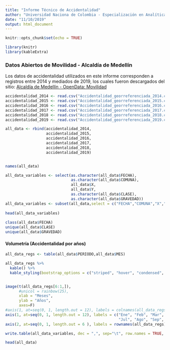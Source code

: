 ```yaml
---
title: "Informe Técnico de Accidentalidad"
author: "Universidad Naciona de Colombia - Especialización en Analítica"
date: "11/10/2019"
output: html_document
---
```


```r
knitr::opts_chunk$set(echo = TRUE)

library(knitr)
library(kableExtra)

```


### Datos Abiertos de Movilidad - Alcaldía de Medellín
Los datos de accidentalidad utilizados en este informe corresponden a registros entre 2014 y mediados de 2019, los cuales fueron descargados del sitio: [Alcaldía de Medellín - OpenData:  Movilidad](https://geomedellin-m-medellin.opendata.arcgis.com/search?tags=movilidad)


```r

accidentalidad_2014 <- read.csv("Accidentalidad_georreferenciada_2014.csv", header = TRUE, sep = ",", encoding = "UTF-8")
accidentalidad_2015 <- read.csv("Accidentalidad_georreferenciada_2015.csv", header = TRUE, sep = ",", encoding = "UTF-8")
accidentalidad_2016 <- read.csv("Accidentalidad_georreferenciada_2016.csv", header = TRUE, sep = ",", encoding = "UTF-8")
accidentalidad_2017 <- read.csv("Accidentalidad_georreferenciada_2017.csv", header = TRUE, sep = ",", encoding = "UTF-8")
accidentalidad_2018 <- read.csv("Accidentalidad_georreferenciada_2018.csv", header = TRUE, sep = ",", encoding = "UTF-8")
accidentalidad_2019 <- read.csv("Accidentalidad_georreferenciada_2019.csv", header = TRUE, sep = ",", encoding = "UTF-8")

all_data <- rbind(accidentalidad_2014,
                  accidentalidad_2015,
                  accidentalidad_2016,
                  accidentalidad_2017,
                  accidentalidad_2018,
                  accidentalidad_2019)


names(all_data)

all_data_variables <- select(as.character(all_data$FECHA),  
                             as.character(all_data$COMUNA), 
                             all_data$X, 
                             all_data$Y, 
                             as.character(all_data$CLASE),  
                             as.character(all_data$GRAVEDAD))
all_data_variables <- subset(all_data,select = c("FECHA","COMUNA","X","Y","CLASE","GRAVEDAD"))
                           
head(all_data_variables)
  
class(all_data$FECHA)
unique(all_data$CLASE)
unique(all_data$GRAVEDAD)


```

#### Volumetría (Accidentalidad por años)

```r
all_data_regs <- table(all_data$PERIODO,all_data$MES)

all_data_regs %>%
  kable() %>%
  kable_styling(bootstrap_options = c("striped", "hover", "condensed", "responsive"))


image(t(all_data_regs[6:1,]),
      #unicol = rainbow(25),
      xlab = "Meses",
      ylab = "Años",
      axes=F)
#axis(1, at=seq(0, 1, length.out = 12), labels = colnames(all_data_regs))
axis(1, at=seq(0, 1, length.out = 12), labels = c("Ene", "Feb", "Mar", "Abr", "May", "Jun",
                                                  "Jul", "Ago", "Sep", "Oct", "Nov", "Dic"),las=2)
axis(2, at=seq(0, 1, length.out = 6 ), labels = rownames(all_data_regs), las=1)
```


```r
write.table(all_data_variables, dec = ",", sep="\t", row.names = TRUE, col.names = TRUE, file = "all_data_variables.csv")
```


```r
head(all_data)
```


<!-- ## R Markdown -->

<!-- This is an R Markdown document. Markdown is a simple formatting syntax for authoring HTML, PDF, and MS Word documents. For more details on using R Markdown see <http://rmarkdown.rstudio.com>. -->

<!-- When you click the **Knit** button a document will be generated that includes both content as well as the output of any embedded R code chunks within the document. You can embed an R code chunk like this: -->

<!-- ```{r cars} -->
<!-- summary(cars) -->
<!-- ``` -->

<!-- ## Including Plots -->

<!-- You can also embed plots, for example: -->

<!-- ```{r pressure, echo=FALSE} -->
<!-- plot(pressure) -->
<!-- ``` -->

<!-- Note that the `echo = FALSE` parameter was added to the code chunk to prevent printing of the R code that generated the plot. -->
